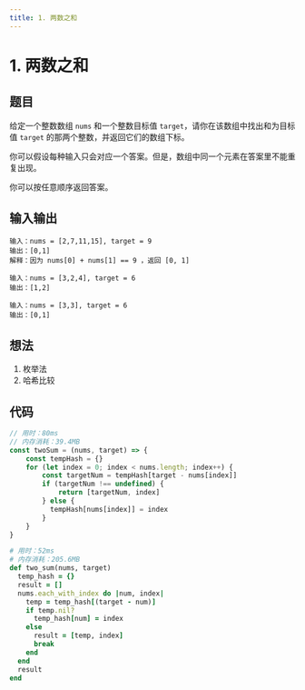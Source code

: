 ```yaml
---
title: 1. 两数之和
---
```



# 1. 两数之和

## 题目

<BrowserWindow url='https://leetcode-cn.com/problems/two-sum/'>

  给定一个整数数组 `nums` 和一个整数目标值 `target`，请你在该数组中找出和为目标值 `target`  的那两个整数，并返回它们的数组下标。

  你可以假设每种输入只会对应一个答案。但是，数组中同一个元素在答案里不能重复出现。

  你可以按任意顺序返回答案。

</BrowserWindow>


## 输入输出

<Tabs groupId="solutions">
  <TabItem value="example1" label="示例1">

    输入：nums = [2,7,11,15], target = 9
    输出：[0,1]
    解释：因为 nums[0] + nums[1] == 9 ，返回 [0, 1]

  </TabItem>
  <TabItem value="example2" label="示例2">

    输入：nums = [3,2,4], target = 6
    输出：[1,2]

  </TabItem>
  <TabItem value="example3" label="示例3">

    输入：nums = [3,3], target = 6
    输出：[0,1]

  </TabItem>
</Tabs>

## 想法

1. 枚举法
2. 哈希比较

## 代码

<Tabs groupId="solutions">
  <TabItem value="js" label="JavaScript">

```js
// 用时：80ms
// 内存消耗：39.4MB
const twoSum = (nums, target) => {
    const tempHash = {}
    for (let index = 0; index < nums.length; index++) {
        const targetNum = tempHash[target - nums[index]]
        if (targetNum !== undefined) {
            return [targetNum, index]
        } else {
          tempHash[nums[index]] = index
        }
    }
}
```

  </TabItem>
  <TabItem value="ruby" label="Ruby">

```ruby
# 用时：52ms
# 内存消耗：205.6MB
def two_sum(nums, target)
  temp_hash = {}
  result = []
  nums.each_with_index do |num, index|
    temp = temp_hash[(target - num)]
    if temp.nil?
      temp_hash[num] = index
    else
      result = [temp, index]
      break
    end
  end
  result
end
```

  </TabItem>
</Tabs>

